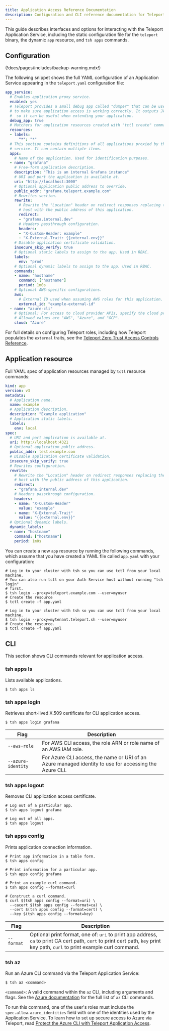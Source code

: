 ```yaml
---
title: Application Access Reference Documentation
description: Configuration and CLI reference documentation for Teleport application access.
---
```


This guide describes interfaces and options for interacting with the Teleport
Application Service, including the static configuration file for the `teleport`
binary, the dynamic `app` resource, and `tsh apps` commands.

## Configuration

(!docs/pages/includes/backup-warning.mdx!)

The following snippet shows the full YAML configuration of an Application Service
appearing in the `teleport.yaml` configuration file:

```yaml
app_service:
  # Enables application proxy service.
  enabled: yes
  # Teleport provides a small debug app called "dumper" that can be used
  # to make sure application access is working correctly. It outputs JWTs,
  #  so it can be useful when extending your application.
  debug_app: true
  # Matchers for application resources created with "tctl create" command.
  resources:
  - labels:
      "*": "*"
  # This section contains definitions of all applications proxied by this
  # service. It can contain multiple items.
  apps:
    # Name of the application. Used for identification purposes.
  - name: "grafana"
    # Free-form application description.
    description: "This is an internal Grafana instance"
    # URI and port the application is available at.
    uri: "http://localhost:3000"
    # Optional application public address to override.
    public_addr: "grafana.teleport.example.com"
    # Rewrites section.
    rewrite:
      # Rewrite the "Location" header on redirect responses replacing the
      # host with the public address of this application.
      redirect:
      - "grafana.internal.dev"
      # Headers passthrough configuration.
      headers:
      - "X-Custom-Header: example"
      - "X-External-Trait: {{external.env}}"
    # Disable application certificate validation.
    insecure_skip_verify: true
    # Optional static labels to assign to the app. Used in RBAC.
    labels:
      env: "prod"
    # Optional dynamic labels to assign to the app. Used in RBAC.
    commands:
    - name: "hostname"
      command: ["hostname"]
      period: 1m0s
    # Optional AWS-specific configurations.
    aws:
      # External ID used when assuming AWS roles for this application.
      external_id: "example-external-id"
  - name: "azure-cli"
    # Optional: For access to cloud provider APIs, specify the cloud provider.
    # Allowed values are "AWS", "Azure", and "GCP".
    cloud: "Azure"
```

For full details on configuring Teleport roles, including how Teleport
populates the `external` traits, see the [Teleport Zero Trust Access Controls
Reference](../access-controls/roles.mdx).

## Application resource

Full YAML spec of application resources managed by `tctl` resource commands:

```yaml
kind: app
version: v3
metadata:
  # Application name.
  name: example
  # Application description.
  description: "Example application"
  # Application static labels.
  labels:
    env: local
spec:
  # URI and port application is available at.
  uri: http://localhost:4321
  # Optional application public address.
  public_addr: test.example.com
  # Disable application certificate validation.
  insecure_skip_verify: true
  # Rewrites configuration.
  rewrite:
    # Rewrite the "Location" header on redirect responses replacing the
    # host with the public address of this application.
    redirect:
    - "grafana.internal.dev"
    # Headers passthrough configuration.
    headers:
    - name: "X-Custom-Header"
      value: "example"
    - name: "X-External-Trait"
      value: "{{external.env}}"
  # Optional dynamic labels.
  dynamic_labels:
  - name: "hostname"
    command: ["hostname"]
    period: 1m0s
```

You can create a new `app` resource by running the following commands, which
assume that you have created a YAML file called `app.yaml` with your configuration:

<Tabs>
<TabItem scope={["oss", "enterprise"]} label="Self-Hosted">

```code
# Log in to your cluster with tsh so you can use tctl from your local machine.
# You can also run tctl on your Auth Service host without running "tsh login"
# first.
$ tsh login --proxy=teleport.example.com --user=myuser
# Create the resource
$ tctl create -f app.yaml
```

</TabItem>
<TabItem scope={["cloud"]} label="Teleport Enterprise Cloud">

```code
# Log in to your cluster with tsh so you can use tctl from your local machine.
$ tsh login --proxy=mytenant.teleport.sh --user=myuser
# Create the resource.
$ tctl create -f app.yaml
```

</TabItem>

</Tabs>

## CLI

This section shows CLI commands relevant for application access.

### tsh apps ls

Lists available applications.

```code
$ tsh apps ls
```

### tsh apps login

Retrieves short-lived X.509 certificate for CLI application access.

```code
$ tsh apps login grafana
```

| Flag | Description |
| - | - |
| `--aws-role` | For AWS CLI access, the role ARN or role name of an AWS IAM role. |
| `--azure-identity` | For Azure CLI access, the name or URI of an Azure managed identity to use for accessing the Azure CLI. |

### tsh apps logout

Removes CLI application access certificate.

```code
# Log out of a particular app.
$ tsh apps logout grafana

# Log out of all apps.
$ tsh apps logout
```

### tsh apps config

Prints application connection information.

```code
# Print app information in a table form.
$ tsh apps config

# Print information for a particular app.
$ tsh apps config grafana

# Print an example curl command.
$ tsh apps config --format=curl

# Construct a curl command.
$ curl $(tsh apps config --format=uri) \
  --cacert $(tsh apps config --format=ca) \
  --cert $(tsh apps config --format=cert) \
  --key $(tsh apps config --format=key)
```

| Flag | Description |
| - | - |
| `--format` | Optional print format, one of: `uri` to print app address, `ca` to print CA cert path, `cert` to print cert path, `key` print key path, `curl` to print example curl command.|

### tsh az

Run an Azure CLI command via the Teleport Application Service:

```code
$ tsh az <command>
```

`<command>`: A valid command within the `az` CLI, including arguments and flags.
See the [Azure
documentation](https://learn.microsoft.com/en-us/cli/azure/reference-index?view=azure-cli-latest)
for the full list of `az` CLI commands.

To run this command, one of the user's roles must include the
`spec.allow.azure_identities` field with one of the identities used by the
Application Service. To learn how to set up secure access to Azure via Teleport,
read [Protect the Azure CLI with Teleport Application
Access](../../enroll-resources/application-access/cloud-apis/azure.mdx).

